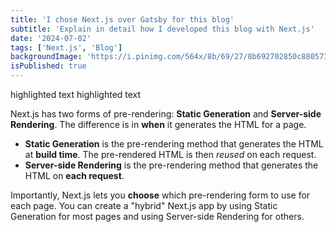 ```yaml
---
title: 'I chose Next.js over Gatsby for this blog'
subtitle: 'Explain in detail how I developed this blog with Next.js'
date: '2024-07-02'
tags: ['Next.js', 'Blog']
backgroundImage: 'https://i.pinimg.com/564x/8b/69/27/8b692702850c880573ad6d80346aeb6e.jpg'
isPublished: true
---
```




<Highlight>highlighted text</Highlight>
<Highlight>highlighted text</Highlight>

Next.js has two forms of pre-rendering: **Static Generation** and **Server-side Rendering**. The difference is in **when** it generates the HTML for a page.

- **Static Generation** is the pre-rendering method that generates the HTML at **build time**. The pre-rendered HTML is then _reused_ on each request.
- **Server-side Rendering** is the pre-rendering method that generates the HTML on **each request**.

Importantly, Next.js lets you **choose** which pre-rendering form to use for each page. You can create a "hybrid" Next.js app by using Static Generation for most pages and using Server-side Rendering for others.